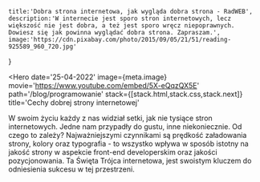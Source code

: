     title:'Dobra strona internetowa, jak wygląda dobra strona - RadWEB',
    description:'W internecie jest sporo stron internetowych, lecz większość nie jest dobra, a też jest sporo wręcz niepoprawnych. Dowiesz się jak powinna wyglądać dobra strona. Zapraszam.',
    image:'https://cdn.pixabay.com/photo/2015/09/05/21/51/reading-925589_960_720.jpg'
}

<Hero
    date='25-04-2022'
    image={meta.image}
    movie='https://www.youtube.com/embed/5X-eQqzQX5E'
    path='/blog/programowanie'
    stack={[stack.html,stack.css,stack.next]}
    title='Cechy dobrej strony internetowej'
>
W swoim życiu każdy z nas widział setki, jak nie tysiące stron internetowych. Jedne nam przypadły do gustu, inne niekoniecznie. Od czego to zależy? Najważniejszymi czynnikami są prędkość załadowania strony, kolory oraz typografia - to wszystko wpływa w sposób istotny na jakość strony w aspekcie front-end developerskim oraz jakości pozycjonowania. Ta Święta Trójca internetowa, jest swoistym kluczem do odniesienia sukcesu w tej przestrzeni.
</Hero>



